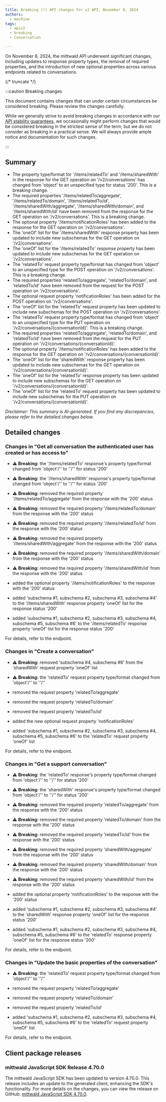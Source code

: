 ```yaml
---
title: Breaking (!) API changes for v2 API, November 8, 2024
authors:
  - machine
tags:
  - apiv2
  - breaking
  - Conversation

---
```



On November 8, 2024, the mittwald API underwent significant changes, including updates to response property types, the removal of required properties, and the introduction of new optional properties across various endpoints related to conversations.

{/* truncate */}



:::caution Breaking changes

This document contains changes that can under certain circumstances be considered breaking. Please review the changes carefully.

While we generally strive to avoid breaking changes in accordance with our [API stability guarantees](../../../../../docs/v2/api/stability), we occasionally might perform changes that would be considered breaking in the strictest sense of the term, but we do not consider as breaking in a practical sense. We will always provide ample notice and documentation for such changes.

:::



## Summary


- The property type/format for '/items/relatedTo' and '/items/sharedWith' in the response for the GET operation on '/v2/conversations' has changed from 'object' to an unspecified type for status '200'. This is a breaking change.
- The required properties '/items/relatedTo/aggregate', '/items/relatedTo/domain', '/items/relatedTo/id', '/items/sharedWith/aggregate', '/items/sharedWith/domain', and '/items/sharedWith/id' have been removed from the response for the GET operation on '/v2/conversations'. This is a breaking change.
- The optional property '/items/notificationRoles' has been added to the response for the GET operation on '/v2/conversations'.
- The 'oneOf' list for the '/items/sharedWith' response property has been updated to include new subschemas for the GET operation on '/v2/conversations'.
- The 'oneOf' list for the '/items/relatedTo' response property has been updated to include new subschemas for the GET operation on '/v2/conversations'.
- The 'relatedTo' request property type/format has changed from 'object' to an unspecified type for the POST operation on '/v2/conversations'. This is a breaking change.
- The required properties 'relatedTo/aggregate', 'relatedTo/domain', and 'relatedTo/id' have been removed from the request for the POST operation on '/v2/conversations'.
- The optional request property 'notificationRoles' has been added for the POST operation on '/v2/conversations'.
- The 'oneOf' list for the 'relatedTo' request property has been updated to include new subschemas for the POST operation on '/v2/conversations'.
- The 'relatedTo' request property type/format has changed from 'object' to an unspecified type for the PUT operation on '/v2/conversations/{conversationId}'. This is a breaking change.
- The required properties 'relatedTo/aggregate', 'relatedTo/domain', and 'relatedTo/id' have been removed from the request for the PUT operation on '/v2/conversations/{conversationId}'.
- The optional property '/items/notificationRoles' has been added to the response for the GET operation on '/v2/conversations/{conversationId}'.
- The 'oneOf' list for the 'sharedWith' response property has been updated to include new subschemas for the GET operation on '/v2/conversations/{conversationId}'.
- The 'oneOf' list for the 'relatedTo' response property has been updated to include new subschemas for the GET operation on '/v2/conversations/{conversationId}'. 
- The 'oneOf' list for the 'relatedTo' request property has been updated to include new subschemas for the PUT operation on '/v2/conversations/{conversationId}'.

_Disclaimer: This summary is AI-generated. If you find any discrepancies, please refer to the detailed changes below._


## Detailed changes



### Changes in "Get all conversation the authenticated user has created or has access to"


- ⚠️ **Breaking:** the '/items/relatedTo' response's property type/format changed from 'object'/'' to ''/'' for status '200'

- ⚠️ **Breaking:** the '/items/sharedWith' response's property type/format changed from 'object'/'' to ''/'' for status '200'

- ⚠️ **Breaking:** removed the required property '/items/relatedTo/aggregate' from the response with the '200' status

- ⚠️ **Breaking:** removed the required property '/items/relatedTo/domain' from the response with the '200' status

- ⚠️ **Breaking:** removed the required property '/items/relatedTo/id' from the response with the '200' status

- ⚠️ **Breaking:** removed the required property '/items/sharedWith/aggregate' from the response with the '200' status

- ⚠️ **Breaking:** removed the required property '/items/sharedWith/domain' from the response with the '200' status

- ⚠️ **Breaking:** removed the required property '/items/sharedWith/id' from the response with the '200' status

- added the optional property '/items/notificationRoles' to the response with the '200' status

- added 'subschema #1, subschema #2, subschema #3, subschema #4' to the '/items/sharedWith' response property 'oneOf' list for the response status '200'

- added 'subschema #1, subschema #2, subschema #3, subschema #4, subschema #5, subschema #6' to the '/items/relatedTo' response property 'oneOf' list for the response status '200'


For details, refer to the <OperationLink operation="conversation-list-conversations" apiVersion="v2" /> endpoint.



### Changes in "Create a conversation"


- ⚠️ **Breaking:** removed 'subschema #4, subschema #6' from the 'sharedWith' request property 'oneOf' list

- ⚠️ **Breaking:** the 'relatedTo' request property type/format changed from 'object'/'' to ''/''

- removed the request property 'relatedTo/aggregate'

- removed the request property 'relatedTo/domain'

- removed the request property 'relatedTo/id'

- added the new optional request property 'notificationRoles'

- added 'subschema #1, subschema #2, subschema #3, subschema #4, subschema #5, subschema #6' to the 'relatedTo' request property 'oneOf' list


For details, refer to the <OperationLink operation="conversation-create-conversation" apiVersion="v2" /> endpoint.



### Changes in "Get a support conversation"


- ⚠️ **Breaking:** the 'relatedTo' response's property type/format changed from 'object'/'' to ''/'' for status '200'

- ⚠️ **Breaking:** the 'sharedWith' response's property type/format changed from 'object'/'' to ''/'' for status '200'

- ⚠️ **Breaking:** removed the required property 'relatedTo/aggregate' from the response with the '200' status

- ⚠️ **Breaking:** removed the required property 'relatedTo/domain' from the response with the '200' status

- ⚠️ **Breaking:** removed the required property 'relatedTo/id' from the response with the '200' status

- ⚠️ **Breaking:** removed the required property 'sharedWith/aggregate' from the response with the '200' status

- ⚠️ **Breaking:** removed the required property 'sharedWith/domain' from the response with the '200' status

- ⚠️ **Breaking:** removed the required property 'sharedWith/id' from the response with the '200' status

- added the optional property 'notificationRoles' to the response with the '200' status

- added 'subschema #1, subschema #2, subschema #3, subschema #4' to the 'sharedWith' response property 'oneOf' list for the response status '200'

- added 'subschema #1, subschema #2, subschema #3, subschema #4, subschema #5, subschema #6' to the 'relatedTo' response property 'oneOf' list for the response status '200'


For details, refer to the <OperationLink operation="conversation-get-conversation" apiVersion="v2" /> endpoint.



### Changes in "Update the basic properties of the conversation"


- ⚠️ **Breaking:** the 'relatedTo' request property type/format changed from 'object'/'' to ''/''

- removed the request property 'relatedTo/aggregate'

- removed the request property 'relatedTo/domain'

- removed the request property 'relatedTo/id'

- added 'subschema #1, subschema #2, subschema #3, subschema #4, subschema #5, subschema #6' to the 'relatedTo' request property 'oneOf' list


For details, refer to the <OperationLink operation="conversation-update-conversation" apiVersion="v2" /> endpoint.




## Client package releases


### mittwald JavaScript SDK Release 4.70.0

The mittwald JavaScript SDK has been updated to version 4.70.0. This release includes an update to the generated client, enhancing the SDK's functionality. For more details on the changes, you can view the release on GitHub: [mittwald JavaScript SDK 4.70.0](https://github.com/mittwald/api-client-js/releases/tag/4.70.0).

